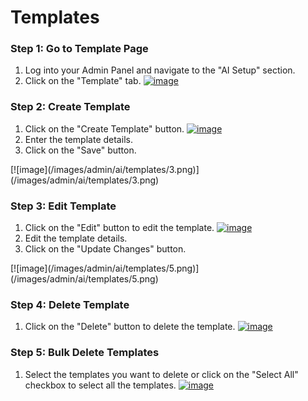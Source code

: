 # Templates

### Step 1: Go to Template Page
1. Log into your Admin Panel and navigate to the "AI Setup" section.
2. Click on the "Template" tab.
[![image](/images/admin/ai/templates/1.png)](/images/admin/ai/templates/1.png)

### Step 2: Create Template
1. Click on the "Create Template" button.
[![image](/images/admin/ai/templates/2.png)](/images/admin/ai/templates/2.png)
2. Enter the template details.
3. Click on the "Save" button.
<div className="bg-img">
    [![image](/images/admin/ai/templates/3.png)](/images/admin/ai/templates/3.png)
</div>

### Step 3: Edit Template
1. Click on the "Edit" button to edit the template.
[![image](/images/admin/ai/templates/4.png)](/images/admin/ai/templates/4.png)
2. Edit the template details.
3. Click on the "Update Changes" button.
<div className="bg-img">
    [![image](/images/admin/ai/templates/5.png)](/images/admin/ai/templates/5.png)
</div>

### Step 4: Delete Template
1. Click on the "Delete" button to delete the template.
[![image](/images/admin/ai/templates/6.png)](/images/admin/ai/templates/6.png)

### Step 5: Bulk Delete Templates
1. Select the templates you want to delete or click on the "Select All" checkbox to select all the templates.
[![image](/images/admin/ai/templates/7.png)](/images/admin/ai/templates/7.png)